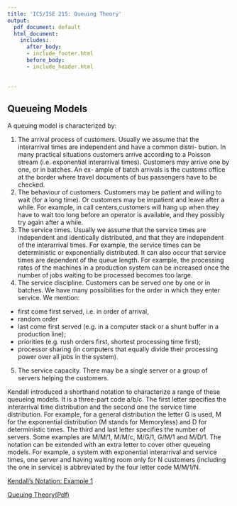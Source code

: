 ```yaml
---
title: 'ICS/ISE 215: Queuing Theory'
output:
  pdf_document: default
  html_document:
    includes:
      after_body:
      - include_footer.html
      before_body:
      - include_header.html
      
  
---
```

## **Queueing Models**

A queuing model is characterized by:


1. The arrival process of customers.
Usually we assume that the interarrival times are independent and have a common distri- bution. In many practical situations customers arrive according to a Poisson stream (i.e. exponential interarrival times). Customers may arrive one by one, or in batches. An ex- ample of batch arrivals is the customs office at the border where travel documents of bus passengers have to be checked.
2. The behaviour of customers. Customers may be patient and willing to wait (for a long time). Or customers may be impatient and leave after a while. For example, in call centers,customers will hang up when they have to wait too long before an operator is available, and they possibly try again after a while.
3. The service times. Usually we assume that the service times are independent and identically distributed, and that they are independent of the interarrival times. For example, the service times can be deterministic or exponentially distributed. It can also occur that service times are dependent of the queue length. For example, the processing rates of the machines in a production system can be increased once the number of jobs waiting to be processed becomes too large.
4. The service discipline. Customers can be served one by one or in batches. We have many possibilities for the order in which they enter service. We mention:
- first come first served, i.e. in order of arrival,
- random order
- last come first served (e.g. in a computer stack or a shunt buffer in a production line);
- priorities (e.g. rush orders first, shortest processing time first);
- processor sharing (in computers that equally divide their processing power over all jobs in the system).
5. The service capacity.
There may be a single server or a group of servers helping the customers.

Kendall introduced a shorthand notation to characterize a range of these queueing models. It is a three-part code a/b/c. The first letter specifies the interarrival time distribution and the second one the service time distribution. For example, for a general distribution the letter G is used, M for the exponential distribution (M stands for Memoryless) and D for deterministic times. The third and last letter specifies the number of servers. Some examples are M/M/1, M/M/c, M/G/1, G/M/1 and M/D/1. The notation can be extended with an extra letter to cover other queueing models. For example, a system with exponential interarrival and service times, one server and having waiting room only for N customers (including the one in service) is abbreviated by the four letter code M/M/1/N.

[Kendall's Notation: Example 1](https://youtu.be/986-A_7zuUo)

[Queuing Theory(Pdf)](https://drive.google.com/file/d/1JlFYikY48VewxgjjyT4Voxq_zYW6VcRB/view?usp=sharing)